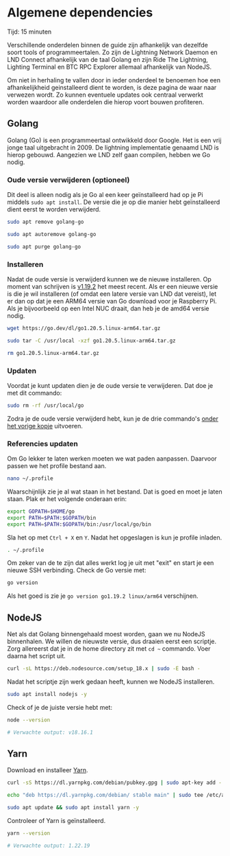 
# Algemene dependencies

<Callout emoji="&#x2139;">
	Tijd: 15 minuten
</Callout>

Verschillende onderdelen binnen de guide zijn afhankelijk van dezelfde soort tools of programmeertalen. Zo zijn de Lightning Network Daemon en LND Connect afhankelijk van de taal Golang en zijn Ride The Lightning, Lighting Terminal en BTC RPC Explorer allemaal afhankelijk van NodeJS.

Om niet in herhaling te vallen door in ieder onderdeel te benoemen hoe een afhankelijkheid geinstalleerd dient te worden, is deze pagina de waar naar verwezen wordt. Zo kunnen eventuele updates ook centraal verwerkt worden waardoor alle onderdelen die hierop voort bouwen profiteren.

## Golang

Golang \(Go\) is een programmeertaal ontwikkeld door Google. Het is een vrij jonge taal uitgebracht in 2009. De lightning implementatie genaamd LND is hierop gebouwd. Aangezien we LND zelf gaan compilen, hebben we Go nodig.

### Oude versie verwijderen \(optioneel\)

Dit deel is alleen nodig als je Go al een keer geïnstalleerd had op je Pi middels `sudo apt install`. De versie die je op die manier hebt geïnstalleerd dient eerst te worden verwijderd.

```bash
sudo apt remove golang-go
```

```bash
sudo apt autoremove golang-go
```

```bash
sudo apt purge golang-go
```

### Installeren

Nadat de oude versie is verwijderd kunnen we de nieuwe installeren. Op moment van schrijven is [v1.19.2](https://golang.org/dl) het meest recent. Als er een nieuwe versie is die je wil installeren \(of omdat een latere versie van LND dat vereist\), let er dan op dat je een ARM64 versie van Go download voor je Raspberry Pi. Als je bijvoorbeeld op een Intel NUC draait, dan heb je de amd64 versie nodig.

```bash
wget https://go.dev/dl/go1.20.5.linux-arm64.tar.gz
```

```bash
sudo tar -C /usr/local -xzf go1.20.5.linux-arm64.tar.gz
```

```bash
rm go1.20.5.linux-arm64.tar.gz
```

### Updaten

Voordat je kunt updaten dien je de oude versie te verwijderen. Dat doe je met dit commando:

```bash
sudo rm -rf /usr/local/go
```

Zodra je de oude versie verwijderd hebt, kun je de drie commando's [onder het vorige kopje](/raspberry-pi/common-dependencies#installeren) uitvoeren.

### Referencies updaten

Om Go lekker te laten werken moeten we wat paden aanpassen. Daarvoor passen we het profile bestand aan.

```bash
nano ~/.profile
```

Waarschijnlijk zie je al wat staan in het bestand. Dat is goed en moet je laten staan. Plak er het volgende onderaan erin:

```bash
export GOPATH=$HOME/go
export PATH=$PATH:$GOPATH/bin
export PATH=$PATH:$GOPATH/bin:/usr/local/go/bin
```

Sla het op met `Ctrl + X` en `Y`. Nadat het opgeslagen is kun je profile inladen.

```bash
. ~/.profile
```

Om zeker van de te zijn dat alles werkt log je uit met "exit" en start je een nieuwe SSH verbinding. Check de Go versie met:

```bash
go version
```

Als het goed is zie je `go version go1.19.2 linux/arm64` verschijnen.

## NodeJS

Net als dat Golang binnengehaald moest worden, gaan we nu NodeJS binnenhalen. We willen de nieuwste versie, dus draaien eerst een scriptje. Zorg allereerst dat je in de home directory zit met `cd ~` commando. Voer daarna het script uit.

```bash
curl -sL https://deb.nodesource.com/setup_18.x | sudo -E bash -
```

Nadat het scriptje zijn werk gedaan heeft, kunnen we NodeJS installeren.

```bash
sudo apt install nodejs -y
```

Check of je de juiste versie hebt met:

```bash
node --version

# Verwachte output: v18.16.1
```

## Yarn

Download en installeer [Yarn](https://classic.yarnpkg.com/en/docs/install).

```bash
curl -sS https://dl.yarnpkg.com/debian/pubkey.gpg | sudo apt-key add -

echo "deb https://dl.yarnpkg.com/debian/ stable main" | sudo tee /etc/apt/sources.list.d/yarn.list

sudo apt update && sudo apt install yarn -y
```

Controleer of Yarn is geïnstalleerd.

```bash
yarn --version

# Verwachte output: 1.22.19
```

